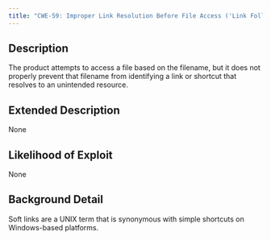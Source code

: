 ```yaml
---
title: "CWE-59: Improper Link Resolution Before File Access ('Link Following')"
---
```


## Description
The product attempts to access a file based on the filename, but it does not properly prevent that filename from identifying a link or shortcut that resolves to an unintended resource.

## Extended Description
None

## Likelihood of Exploit
None

## Background Detail
Soft links are a UNIX term that is synonymous with simple shortcuts on Windows-based platforms.
        